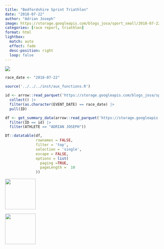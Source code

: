 ```yaml
---
title: "Bedfordshire Sprint Triathlon"
date: "2018-07-22"
author: "Adrian Joseph"
image: https://storage.googleapis.com/blogs_josa/sport_small/2018-07-22_BEDFORDSHIRE_SPRINT_TRIATHLON/img/00.png
categories: [race report, triathlon]
format: html
lightbox:
  match: auto
  effect: fade
  desc-position: right
  loop: false
---
```

![](https://storage.googleapis.com/blogs_josa/sport_small/2018-07-22_BEDFORDSHIRE_SPRINT_TRIATHLON/img/00.png)


```r
race_date <- "2018-07-22"

source('../../../inst/aux_functions.R')

id <- arrow::read_parquet('https://storage.googleapis.com/blogs_josa/sport/parquets/main_dataset.parquet') |>
  collect() |>
  filter(as.character(EVENT_DATE) == race_date) |>
  pull(ID)

df <- get_summary_data(arrow::read_parquet('https://storage.googleapis.com/blogs_josa/sport/parquets/all_results.parquet') |>
  filter(ID == id) |>
  filter(ATHLETE == "ADRIAN JOSEPH"))

DT::datatable(df,
              rownames = FALSE,
              filter = 'top',
              selection = 'single',
              escape = FALSE,
              options = list(
                paging =TRUE,
                pageLength =  10
              ))
```



::: {layout-ncol=4}
![](https://storage.googleapis.com/blogs_josa/sport_small/2018-07-22_BEDFORDSHIRE_SPRINT_TRIATHLON/img/00.png){ width="100" group="hi" }

![](https://storage.googleapis.com/blogs_josa/sport_small/2018-07-22_BEDFORDSHIRE_SPRINT_TRIATHLON/img/01.png){ width="100" group="hi" }


:::
